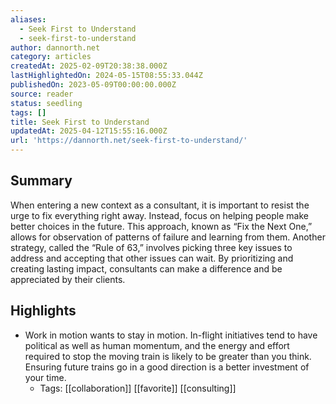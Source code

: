 ```yaml
---
aliases:
  - Seek First to Understand
  - seek-first-to-understand
author: dannorth.net
category: articles
createdAt: 2025-02-09T20:38:38.000Z
lastHighlightedOn: 2024-05-15T08:55:33.044Z
publishedOn: 2023-05-09T00:00:00.000Z
source: reader
status: seedling
tags: []
title: Seek First to Understand
updatedAt: 2025-04-12T15:55:16.000Z
url: 'https://dannorth.net/seek-first-to-understand/'
---
```

## Summary

When entering a new context as a consultant, it is important to resist the urge to fix everything right away. Instead, focus on helping people make better choices in the future. This approach, known as “Fix the Next One,” allows for observation of patterns of failure and learning from them. Another strategy, called the “Rule of 63,” involves picking three key issues to address and accepting that other issues can wait. By prioritizing and creating lasting impact, consultants can make a difference and be appreciated by their clients.

## Highlights

- Work in motion wants to stay in motion. In-flight initiatives tend to have political as well as human momentum, and the energy and effort required to stop the moving train is likely to be greater than you think. Ensuring future trains go in a good direction is a better investment of your time.
    - Tags: [[collaboration]] [[favorite]] [[consulting]]
